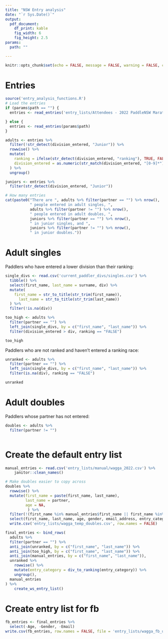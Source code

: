 ```yaml
---
title: "NSW Entry analysis"
date: "`r Sys.Date()`"
output:
  pdf_document:
    df_print: kable
    fig_width: 6
    fig_height: 2.5
params:
  path: ""

---
```


```r
knitr::opts_chunk$set(echo = FALSE, message = FALSE, warning = FALSE, cache = FALSE, dev="cairo_pdf")
```

# Entries
```r
source('entry_analysis_functions.R')
# Load the entries
if (params$path == "") {
  entries <- read_entries('entry_lists/Attendees - 2022 PaddleNSW Marathon Series - Race 1 - Oura to Wagga (Downstream, all the way !!) (1).csv')

} else {
  entries <- read_entries(params$path)
}

adults <- entries %>%
  filter(!str_detect(division_entered, "Junior")) %>%
  rowwise() %>%
  mutate(
    ranking = ifelse(str_detect(division_entered, "ranking"), TRUE, FALSE),
    division_entered = as.numeric(str_match(division_entered, "[0-9]*")[,1])
  ) %>% 
  ungroup()

juniors <- entries %>%
  filter(str_detect(division_entered, "Junior"))

# How many entries
cat(paste0("There are ", adults %>% filter(partner == "") %>% nrow(),
           " people entered in adult singles, ",
           adults %>% filter(partner != "") %>% nrow(),
           " people entered in adult doubles, ",
           juniors %>% filter(partner == "") %>% nrow(),
           " in junior singles, and ",
           juniors %>% filter(partner != "") %>% nrow(),
           " in junior doubles."))
```


# Adult singles
Paddlers who have entered a lower division than their ranking:
```r
single_divs <- read.csv('current_paddler_divs/singles.csv') %>%
  tibble() %>% 
  select(first_name, last_name = surname, div) %>% 
  mutate(
    first_name = str_to_title(str_trim(first_name)),
      last_name = str_to_title(str_trim(last_name))
  ) %>% 
  filter(!is.na(div))

too_high <- adults %>% 
  filter(partner == "") %>% 
  left_join(single_divs, by = c("first_name", "last_name")) %>% 
  filter(division_entered > div, ranking == "FALSE")

too_high

```

Paddlers who are not ranked and haven't entered a ranking race:
```r
unranked <- adults %>% 
  filter(partner == "") %>% 
  left_join(single_divs, by = c("first_name", "last_name")) %>% 
  filter(is.na(div), ranking == "FALSE")

unranked
```

# Adult doubles
Paddlers whose partner has not entered: 
```r
doubles <- adults %>%
  filter(partner != "")



```

# Create the default entry list
```r
manual_entries <- read.csv('entry_lists/manual/wagga_2022.csv') %>% 
    janitor::clean_names() 

# Make doubles easier to copy across  
doubles %>% 
  rowwise() %>% 
  mutate(first_name = paste(first_name, last_name),
         last_name = partner,
         age = NA,
          ) %>% 
  filter(!(first_name %in% manual_entries$first_name || first_name %in% manual_entries$last_name)) %>% 
  select(first_name, last_name, age, gender, email_address, entry_category, club, boat_type) %>% 
  write.csv('entry_lists/wagga_temp_doubles.csv', row.names = FALSE)

final_entries <- bind_rows(
  adults %>% 
  filter(partner == "") %>% 
  anti_join(unranked, by = c("first_name", "last_name")) %>% 
  anti_join(too_high, by = c("first_name", "last_name")) %>% 
  anti_join(manual_entries, by = c("first_name", "last_name")),
  unranked %>% 
    rowwise() %>% 
    mutate(entry_category = div_to_ranking(entry_category)) %>% 
    ungroup(),
  manual_entries
) %>%
    create_ws_entry_list()

```


# Create entry list for fb
```r
fb_entries <- final_entries %>% 
  select(-Age, -Gender, -Email)
write.csv(fb_entries, row.names = FALSE, file = 'entry_lists/wagga_fb_update.csv')
```